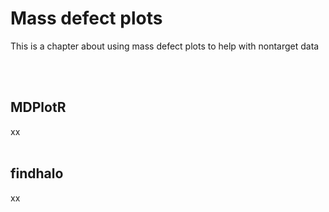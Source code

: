 # **Mass defect plots** {#MassDefect}

This is a chapter about using mass defect plots to help with nontarget data

<br><br> 


## MDPlotR
xx
<br><br>

## findhalo
xx
<br><br>

